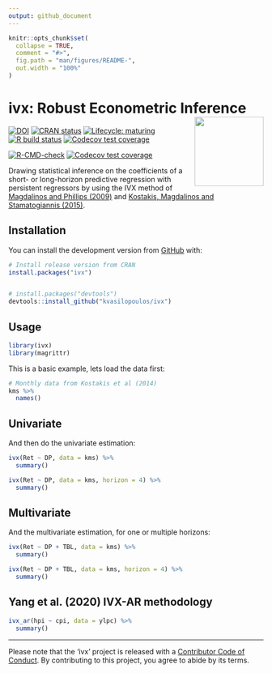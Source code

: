```yaml
---
output: github_document
---
```


```r
knitr::opts_chunk$set(
  collapse = TRUE,
  comment = "#>",
  fig.path = "man/figures/README-",
  out.width = "100%"
)
```
# ivx: Robust Econometric Inference <img src='man/figures/logo.png' align="right" height="136.5" />

<!-- badges: start -->
[![DOI](https://zenodo.org/badge/137785074.svg)](https://zenodo.org/badge/latestdoi/137785074)
[![CRAN status](https://www.r-pkg.org/badges/version/ivx)](https://cran.r-project.org/package=ivx)
[![Lifecycle: maturing](https://img.shields.io/badge/lifecycle-maturing-blue.svg)](https://www.tidyverse.org/lifecycle/#maturing)
[![R build status](https://github.com/kvasilopoulos/ivx/workflows/R-CMD-check/badge.svg)](https://github.com/kvasilopoulos/ivx/actions)
[![Codecov test coverage](https://codecov.io/gh/kvasilopoulos/ivx/branch/master/graph/badge.svg)](https://codecov.io/gh/kvasilopoulos/ivx?branch=master)

[![R-CMD-check](https://github.com/kvasilopoulos/ivx/actions/workflows/R-CMD-check.yaml/badge.svg)](https://github.com/kvasilopoulos/ivx/actions/workflows/R-CMD-check.yaml)
[![Codecov test coverage](https://codecov.io/gh/kvasilopoulos/ivx/graph/badge.svg)](https://app.codecov.io/gh/kvasilopoulos/ivx)
<!-- badges: end -->


Drawing statistical inference on the coefficients of a short- or long-horizon 
predictive regression with persistent regressors by using the IVX method of 
[Magdalinos and Phillips (2009)](doi:10.1017/S0266466608090154) and
[Kostakis, Magdalinos and Stamatogiannis (2015)](doi:10.1093/rfs/hhu139).

## Installation

You can install the development version from [GitHub](https://github.com/) with:

``` r
# Install release version from CRAN
install.packages("ivx")


# install.packages("devtools")
devtools::install_github("kvasilopoulos/ivx")
```
## Usage


```r
library(ivx)
library(magrittr)
```

This is a basic example, lets load the data first:

```r
# Monthly data from Kostakis et al (2014)
kms %>%
  names()

```

## Univariate

And then do the univariate estimation:

```r
ivx(Ret ~ DP, data = kms) %>% 
  summary()

ivx(Ret ~ DP, data = kms, horizon = 4) %>% 
  summary()

```

## Multivariate

And the multivariate estimation, for one or multiple horizons:

```r
ivx(Ret ~ DP + TBL, data = kms) %>% 
  summary()

ivx(Ret ~ DP + TBL, data = kms, horizon = 4) %>% 
  summary()

```


## Yang et al. (2020) IVX-AR methodology

```r
ivx_ar(hpi ~ cpi, data = ylpc) %>% 
  summary()

```

<!--
#### To-do	

* The Bonferroni method	
  - Cavanagh et al (1995)	
  - Campbell and Yogo (2006)	
* A conditional likelihood approach	
  - Jansson and Moreira (2006)	
* A control function approach	
  - Elliot (2001)
-->


---

Please note that the 'ivx' project is released with a [Contributor Code of Conduct](https://github.com/kvasilopoulos/ivx/blob/master/.github/CODE_OF_CONDUCT.md). By contributing to this project, you agree to abide by its terms.
